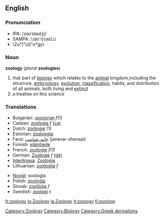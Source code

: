 ==English==
{{wikipedia}}
===Pronunciation===
*IPA: /zəʊˈɒlədʒi/
*SAMPA: /<tt>z@U"Ql@dZi</tt>/
*\Zo*["o]l"o*gy\

===Noun===
'''zoology''' (''plural'' '''zoologies''')
# that part of [[biology]] which relates to the [[animal]] kingdom,including the structure, [[embryology]], [[evolution]], [[classification]], habits, and distribution of all animals, both living and [[extinct]]
# a treatise on this science

===Translations===
{{top}}
*Bulgarian: [[зоология]] ''f''(1)
*Catalan: [[zoologia]] ''f'' [[:ca:zoologia|(ca)]] 
*Dutch: [[zoölogie]] (1)
*Estonian: [[zooloogia]]
*Farsi: [[جانورشناسی]] (janevar-shenasi)
*Finnish: [[eläintiede]]
*French: [[zoologie]] ''f''(1)
*German: [[Zoologie]] ''f'' [[:de:Zoologie|(de)]] 
*[[Interlingua]]: [[Zoologia]]
*Lithuanian: [[zoologija]] ''f''
{{mid}}
*[[Novial]]: soologia
*Polish: [[zoologia]]
*Slovak: [[zoológia#Slovak|zoológia]] ''f''
*Swedish: [[zoologi#Swedish|zoologi]] ''c''
{{bottom}}

[[Category:Zoology]]
[[Category:Biology]]
[[Category:Greek derivations]]

[[fr:zoology]]
[[io:Zoology]]
[[ia:Zoology]]
[[it:zoology]]
[[fi:zoology]]